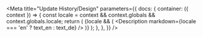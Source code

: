 

<Meta
  title="Update History/Design"
  parameters={{
    docs: {
      container: ({ context }) => {
        const locale = context && context.globals && context.globals.locale;
        return (
          <DocsContainer context={context}>
            {locale && (
              <Description markdown={locale === 'en' ? text_en : text_de} />
            )}
          </DocsContainer>
        );
      },
    },
  }}
/>
